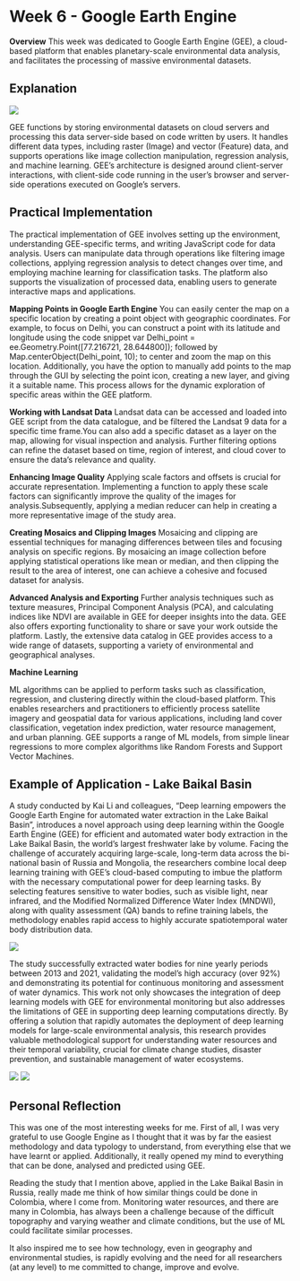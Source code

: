 # Week 6 - Google Earth Engine

**Overview**
This week was dedicated to Google Earth Engine (GEE), a cloud-based platform that enables planetary-scale environmental data analysis, and facilitates the processing of massive environmental datasets.

## Explanation

![](Screenshot 2024-03-11 151442.png) 

GEE functions by storing environmental datasets on cloud servers and processing this data server-side based on code written by users. It handles different data types, including raster (Image) and vector (Feature) data, and supports operations like image collection manipulation, regression analysis, and machine learning. GEE's architecture is designed around client-server interactions, with client-side code running in the user's browser and server-side operations executed on Google's servers.

## Practical Implementation
The practical implementation of GEE involves setting up the environment, understanding GEE-specific terms, and writing JavaScript code for data analysis. Users can manipulate data through operations like filtering image collections, applying regression analysis to detect changes over time, and employing machine learning for classification tasks. The platform also supports the visualization of processed data, enabling users to generate interactive maps and applications.

**Mapping Points in Google Earth Engine**
You can easily center the map on a specific location by creating a point object with geographic coordinates. For example, to focus on Delhi, you can construct a point with its latitude and longitude using the code snippet var Delhi_point = ee.Geometry.Point([77.216721, 28.644800]); followed by Map.centerObject(Delhi_point, 10); to center and zoom the map on this location. Additionally, you have the option to manually add points to the map through the GUI by selecting the point icon, creating a new layer, and giving it a suitable name. This process allows for the dynamic exploration of specific areas within the GEE platform.

**Working with Landsat Data**
Landsat data can be accessed and loaded into GEE script from the data catalogue, and be filtered the Landsat 9 data for a specific time frame.You can also add a specific dataset as a layer on the map, allowing for visual inspection and analysis. Further filtering options can refine the dataset based on time, region of interest, and cloud cover to ensure the data's relevance and quality.

**Enhancing Image Quality**
Applying scale factors and offsets is crucial for accurate representation. Implementing a function to apply these scale factors can significantly improve the quality of the images for analysis.Subsequently, applying a median reducer can help in creating a more representative image of the study area.

**Creating Mosaics and Clipping Images**
Mosaicing and clipping are essential techniques for managing differences between tiles and focusing analysis on specific regions. By mosaicing an image collection before applying statistical operations like mean or median, and then clipping the result to the area of interest, one can achieve a cohesive and focused dataset for analysis.

**Advanced Analysis and Exporting**
Further analysis techniques such as texture measures, Principal Component Analysis (PCA), and calculating indices like NDVI are available in GEE for deeper insights into the data. GEE also offers exporting functionality to share or save your work outside the platform. Lastly, the extensive data catalog in GEE provides access to a wide range of datasets, supporting a variety of environmental and geographical analyses.

**Machine Learning**

ML algorithms can be applied to perform tasks such as classification, regression, and clustering directly within the cloud-based platform. This enables researchers and practitioners to efficiently process satellite imagery and geospatial data for various applications, including land cover classification, vegetation index prediction, water resource management, and urban planning. GEE supports a range of ML models, from simple linear regressions to more complex algorithms like Random Forests and Support Vector Machines. 

## Example of Application - Lake Baikal Basin

A study conducted by Kai Li and colleagues, "Deep learning empowers the Google Earth Engine for automated water extraction in the Lake Baikal Basin", introduces a novel approach using deep learning within the Google Earth Engine (GEE) for efficient and automated water body extraction in the Lake Baikal Basin, the world's largest freshwater lake by volume. Facing the challenge of accurately acquiring large-scale, long-term data across the bi-national basin of Russia and Mongolia, the researchers combine local deep learning training with GEE's cloud-based computing to imbue the platform with the necessary computational power for deep learning tasks. By selecting features sensitive to water bodies, such as visible light, near infrared, and the Modified Normalized Difference Water Index (MNDWI), along with quality assessment (QA) bands to refine training labels, the methodology enables rapid access to highly accurate spatiotemporal water body distribution data.

![](example mlgee.jpg) 

The study successfully extracted water bodies for nine yearly periods between 2013 and 2021, validating the model's high accuracy (over 92%) and demonstrating its potential for continuous monitoring and assessment of water dynamics. This work not only showcases the integration of deep learning models with GEE for environmental monitoring but also addresses the limitations of GEE in supporting deep learning computations directly. By offering a solution that rapidly automates the deployment of deep learning models for large-scale environmental analysis, this research provides valuable methodological support for understanding water resources and their temporal variability, crucial for climate change studies, disaster prevention, and sustainable management of water ecosystems.

![](mlgee mosaic.jpg) 
![](mlgee enhancement.jpg) 

## Personal Reflection

This was one of the most interesting weeks for me. First of all, I was very grateful to use Google Engine as I thought that it was by far the easiest methodology and data typology to understand, from everything else that we have learnt or applied. Additionally, it really opened my mind to everything that can be done, analysed and predicted using GEE.

Reading the study that I mention above, applied in the Lake Baikal Basin in Russia, really made me think of how similar things could be done in Colombia, where I come from. Monitoring water resources, and there are many in Colombia, has always been a challenge because of the difficult topography and varying weather and climate conditions, but the use of ML could facilitate similar processes. 

It also inspired me to see how technology, even in geography and environmental studies, is rapidly evolving and the need for all researchers (at any level) to me committed to change, improve and evolve.
